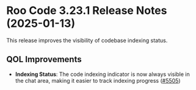 # Roo Code 3.23.1 Release Notes (2025-01-13)

This release improves the visibility of codebase indexing status.

## QOL Improvements

* **Indexing Status**: The code indexing indicator is now always visible in the chat area, making it easier to track indexing progress ([#5505](https://github.com/RooCodeInc/Roo-Code/pull/5505))
